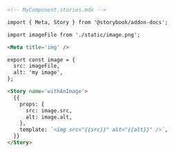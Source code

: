 ```md
<!-- MyComponent.stories.mdx -->

import { Meta, Story } from '@storybook/addon-docs';

import imageFile from './static/image.png';

<Meta title='img' />

export const image = {
  src: imageFile,
  alt: 'my image',
};

<Story name='withAnImage'>
  {{
    props: {
      src: image.src,
      alt: image.alt,
    },
    template: `<img src="{{src}}" alt="{{alt}}" />`,
  }}
</Story>
```